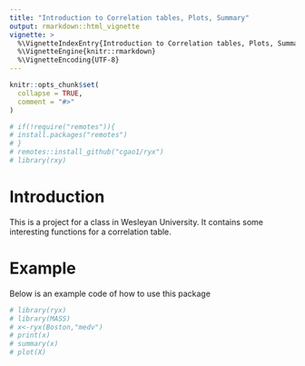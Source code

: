 ```yaml
---
title: "Introduction to Correlation tables, Plots, Summary"
output: rmarkdown::html_vignette
vignette: >
  %\VignetteIndexEntry{Introduction to Correlation tables, Plots, Summary}
  %\VignetteEngine{knitr::rmarkdown}
  %\VignetteEncoding{UTF-8}
---
```


```r
knitr::opts_chunk$set(
  collapse = TRUE,
  comment = "#>"
)
```

```r
# if(!require("remotes")){
# install.packages("remotes")
# }
# remotes::install_github("cgao1/ryx")
# library(rxy)
```

# Introduction

This is a project for a class in Wesleyan University. It contains some interesting functions for a correlation table.

# Example

Below is an example code of how to use this package

```r
# library(ryx)
# library(MASS)
# x<-ryx(Boston,"medv")
# print(x)
# summary(x)
# plot(X)
```

